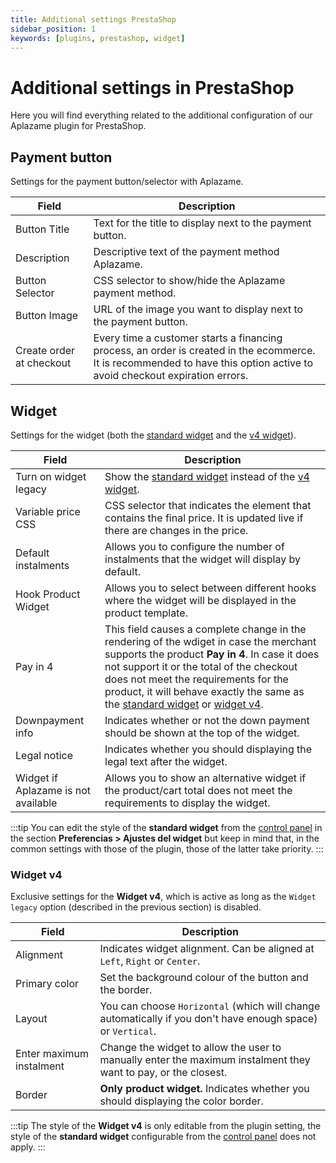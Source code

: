 ```yaml
---
title: Additional settings PrestaShop
sidebar_position: 1
keywords: [plugins, prestashop, widget]
---
```

# Additional settings in PrestaShop
Here you will find everything related to the additional configuration of our Aplazame plugin for PrestaShop.

## Payment button
Settings for the payment button/selector with Aplazame.

Field | Description
----- | -----------
Button Title | Text for the title to display next to the payment button.
Description | Descriptive text of the payment method Aplazame.
Button Selector | CSS selector to show/hide the Aplazame payment method.
Button Image | URL of the image you want to display next to the payment button.
Create order at checkout | Every time a customer starts a financing process, an order is created in the ecommerce. It is recommended to have this option active to avoid checkout expiration errors.

## Widget
Settings for the widget (both the [standard widget](../../../api/widget/installment-payment#simulation) and the [v4 widget](../../../api/widget/widget-v4)).

Field | Description
----- | -----------
Turn on widget legacy | Show the [standard widget](../../../api/widget/installment-payment#simulation) instead of the [v4 widget](../../../api/widget/widget-v4).
Variable price CSS | CSS selector that indicates the element that contains the final price. It is updated live if there are changes in the price.
Default instalments | Allows you to configure the number of instalments that the widget will display by default.
Hook Product Widget | Allows you to select between different hooks where the widget will be displayed in the product template.
Pay in 4 | This field causes a complete change in the rendering of the wdiget in case the merchant supports the product **Pay in 4**. In case it does not support it or the total of the checkout does not meet the requirements for the product, it will behave exactly the same as the [standard widget](../../../api/widget/installment-payment#simulation) or [widget v4](../../../api/widget/widget-v4).
Downpayment info | Indicates whether or not the down payment should be shown at the top of the widget.
Legal notice | Indicates whether you should displaying the legal text after the widget.
Widget if Aplazame is not available | Allows you to show an alternative widget if the product/cart total does not meet the requirements to display the widget.
:::tip
  You can edit the style of the **standard widget** from the [control panel](https://vendors.aplazame.com/) in the section **Preferencias > Ajustes del widget** but keep in mind that, in the common settings with those of the plugin, those of the latter take priority.
:::

### Widget v4
Exclusive settings for the **Widget v4**, which is active as long as the `Widget legacy` option (described in the previous section) is disabled.

Field | Description
----- | -----------
Alignment | Indicates widget alignment. Can be aligned at `Left`, `Right` or `Center`.
Primary color | Set the background colour of the button and the border.
Layout | You can choose `Horizontal` (which will change automatically if you don't have enough space) or `Vertical`.
Enter maximum instalment | Change the widget to allow the user to manually enter the maximum instalment they want to pay, or the closest.
Border | **Only product widget.** Indicates whether you should displaying the color border.
:::tip
  The style of the **Widget v4** is only editable from the plugin setting, the style of the **standard widget** configurable from the [control panel](https://vendors.aplazame.com/) does not apply.
:::
